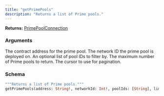 ```yaml
---
title: "getPrimePools"
description: "Returns a list of Prime pools."
---
```


**Returns:** [PrimePoolConnection](/api-reference/types#primepoolconnection)

### Arguments

<ResponseField name="address" type="String!" required>
  The contract address for the prime pool.
</ResponseField>

<ResponseField name="networkId" type="Int!" required>
  The network ID the prime pool is deployed on.
</ResponseField>

<ResponseField name="poolIds" type="[String]">
  An optional list of pool IDs to filter by.
</ResponseField>

<ResponseField name="limit" type="Int">
  The maximum number of Prime pools to return.
</ResponseField>

<ResponseField name="cursor" type="String">
  The cursor to use for pagination.
</ResponseField>

### Schema


```graphql 
"""Returns a list of Prime pools."""
getPrimePools(address: String!, networkId: Int!, poolIds: [String], limit: Int, cursor: String): PrimePoolConnection
```
